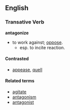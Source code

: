 ==English==
===Transative Verb===
'''antagonize'''
*to work against; [[oppose]].
**esp. to incite reaction.

====Contrasted====
*[[appease]], [[quell]]

====Related terms====
*[[agitate]]
*[[antagonism]]
*[[antagonist]]